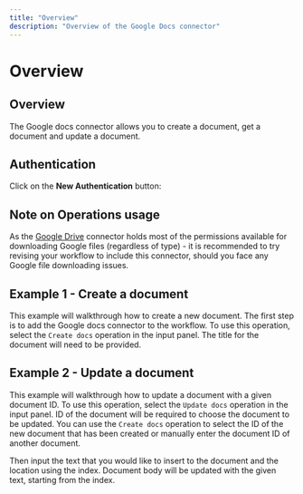 ```yaml
---
title: "Overview"
description: "Overview of the Google Docs connector"
---
```


# Overview

## Overview

The Google docs connector allows you to create a document, get a document and update a document.

## Authentication

Click on the **New Authentication** button:

## Note on Operations usage

As the [Google Drive](/connectors/service/google-drive/) connector holds most of the permissions available for downloading Google files (regardless of type) - it is recommended to try revising your workflow to include this connector, should you face any Google file downloading issues.

## Example 1 - Create a document

This example will walkthrough how to create a new document. The first step is to add the Google docs connector to the workflow. To use this operation, select the `Create docs` operation in the input panel. The title for the document will need to be provided.

## Example 2 - Update a document

This example will walkthrough how to update a document with a given document ID. To use this operation, select the `Update docs` operation in the input panel. ID of the document will be required to choose the document to be updated. You can use the `Create docs` operation to select the ID of the new document that has been created or manually enter the document ID of another document.

Then input the text that you would like to insert to the document and the location using the index. Document body will be updated with the given text, starting from the index.
